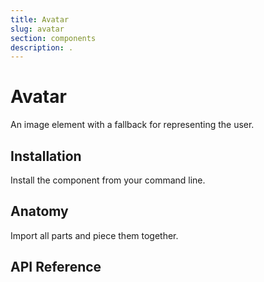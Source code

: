 ```yaml
---
title: Avatar
slug: avatar
section: components
description: .
---
```


# Avatar

<Description>An image element with a fallback for representing the user.</Description>

<ComponentPreview name="avatar" file="avatar-demo" />

## Installation

Install the component from your command line.

## Anatomy

Import all parts and piece them together.

## API Reference



